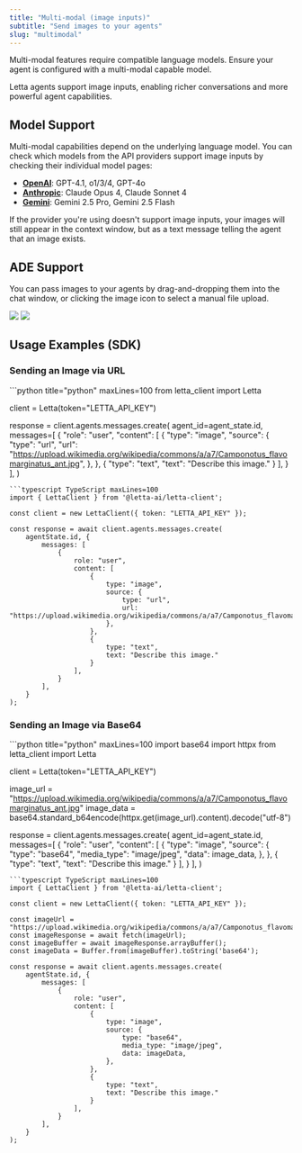 ```yaml
---
title: "Multi-modal (image inputs)"
subtitle: "Send images to your agents"
slug: "multimodal"
---
```


<Note>
Multi-modal features require compatible language models. Ensure your agent is configured with a multi-modal capable model.
</Note>

Letta agents support image inputs, enabling richer conversations and more powerful agent capabilities.

## Model Support

Multi-modal capabilities depend on the underlying language model.
You can check which models from the API providers support image inputs by checking their individual model pages:

- **[OpenAI](https://platform.openai.com/docs/models)**: GPT-4.1, o1/3/4, GPT-4o
- **[Anthropic](https://docs.anthropic.com/en/docs/about-claude/models/overview)**: Claude Opus 4, Claude Sonnet 4
- **[Gemini](https://ai.google.dev/gemini-api/docs/models)**: Gemini 2.5 Pro, Gemini 2.5 Flash

If the provider you're using doesn't support image inputs, your images will still appear in the context window, but as a text message telling the agent that an image exists.

## ADE Support

You can pass images to your agents by drag-and-dropping them into the chat window, or clicking the image icon to select a manual file upload.

<img className="light" src="/images/ade-mm.png" />
<img className="dark" src="/images/ade-mm-dark.png" />

## Usage Examples (SDK)

### Sending an Image via URL

<CodeGroup>
```python title="python" maxLines=100
from letta_client import Letta

client = Letta(token="LETTA_API_KEY")

response = client.agents.messages.create(
    agent_id=agent_state.id,
    messages=[
        {
            "role": "user",
            "content": [
                {
                    "type": "image",
                    "source": {
                        "type": "url",
                        "url": "https://upload.wikimedia.org/wikipedia/commons/a/a7/Camponotus_flavomarginatus_ant.jpg",
                    },
                },
                {
                    "type": "text",
                    "text": "Describe this image."
                }
            ],
        }
    ],
)
```
```typescript TypeScript maxLines=100
import { LettaClient } from '@letta-ai/letta-client';

const client = new LettaClient({ token: "LETTA_API_KEY" });

const response = await client.agents.messages.create(
    agentState.id, {
        messages: [
            {
                role: "user",
                content: [
                    {
                        type: "image",
                        source: {
                            type: "url",
                            url: "https://upload.wikimedia.org/wikipedia/commons/a/a7/Camponotus_flavomarginatus_ant.jpg",
                        },
                    },
                    {
                        type: "text",
                        text: "Describe this image."
                    }
                ],
            }
        ],
    }
);
```
</CodeGroup>

### Sending an Image via Base64

<CodeGroup>
```python title="python" maxLines=100
import base64
import httpx
from letta_client import Letta

client = Letta(token="LETTA_API_KEY")

image_url = "https://upload.wikimedia.org/wikipedia/commons/a/a7/Camponotus_flavomarginatus_ant.jpg"
image_data = base64.standard_b64encode(httpx.get(image_url).content).decode("utf-8")

response = client.agents.messages.create(
    agent_id=agent_state.id,
    messages=[
        {
            "role": "user",
            "content": [
                {
                    "type": "image",
                    "source": {
                        "type": "base64",
                        "media_type": "image/jpeg",
                        "data": image_data,
                    },
                },
                {
                    "type": "text",
                    "text": "Describe this image."
                }
            ],
        }
    ],
)
```
```typescript TypeScript maxLines=100
import { LettaClient } from '@letta-ai/letta-client';

const client = new LettaClient({ token: "LETTA_API_KEY" });

const imageUrl = "https://upload.wikimedia.org/wikipedia/commons/a/a7/Camponotus_flavomarginatus_ant.jpg";
const imageResponse = await fetch(imageUrl);
const imageBuffer = await imageResponse.arrayBuffer();
const imageData = Buffer.from(imageBuffer).toString('base64');

const response = await client.agents.messages.create(
    agentState.id, {
        messages: [
            {
                role: "user",
                content: [
                    {
                        type: "image",
                        source: {
                            type: "base64",
                            media_type: "image/jpeg",
                            data: imageData,
                        },
                    },
                    {
                        type: "text",
                        text: "Describe this image."
                    }
                ],
            }
        ],
    }
);
```
</CodeGroup>
